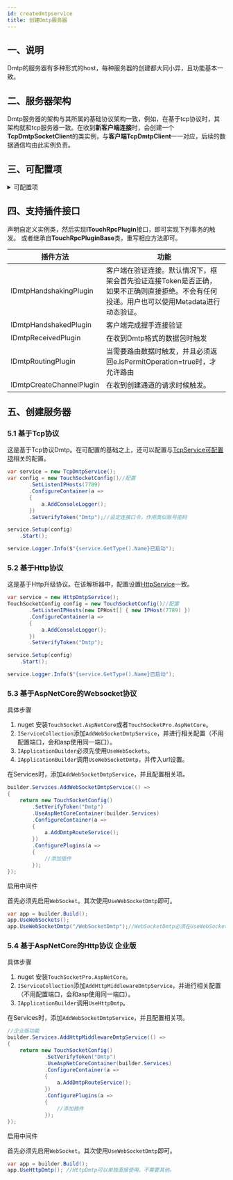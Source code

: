 ```yaml
---
id: createdmtpservice
title: 创建Dmtp服务器
---
```



## 一、说明

Dmtp的服务器有多种形式的host，每种服务器的创建都大同小异，且功能基本一致。


## 二、服务器架构

Dmtp服务器的架构与其所属的基础协议架构一致，例如，在基于tcp协议时，其架构就和tcp服务器一致。在收到**新客户端连接**时，会创建一个**TcpDmtpSocketClient**的类实例，与**客户端TcpDmtpClient**一一对应，后续的数据通信均由此实例负责。


## 三、可配置项

<details>
<summary>可配置项</summary>
<div>

#### SetVerifyTimeout
设置验证超时时间，默认3000ms。（仅Dmtp可用） 。

#### SetVerifyToken
设置验证口令。 

</div>
</details>

## 四、支持插件接口

声明自定义实例类，然后实现**ITouchRpcPlugin**接口，即可实现下列事务的触发。
或者继承自**TouchRpcPluginBase**类，重写相应方法即可。

|  插件方法 | 功能 |
| --- | --- |
| IDmtpHandshakingPlugin | 客户端在验证连接。默认情况下，框架会首先验证连接Token是否正确，如果不正确则直接拒绝。不会有任何投递。用户也可以使用Metadata进行动态验证。 |
| IDmtpHandshakedPlugin | 客户端完成握手连接验证 |
| IDmtpReceivedPlugin | 在收到Dmtp格式的数据包时触发 |
| IDmtpRoutingPlugin | 当需要路由数据时触发，并且必须返回e.IsPermitOperation=true时，才允许路由 |
| IDmtpCreateChannelPlugin | 在收到创建通道的请求时候触发。 |


## 五、创建服务器


### 5.1 基于Tcp协议

这是基于Tcp协议Dmtp。在可配置的基础之上，还可以配置与[TcpService可配置项](./createtcpservice.mdx#可配置项)相关的配置。

```csharp
var service = new TcpDmtpService();
var config = new TouchSocketConfig()//配置
       .SetListenIPHosts(7789)
       .ConfigureContainer(a =>
       {
           a.AddConsoleLogger();
       })
       .SetVerifyToken("Dmtp");//设定连接口令，作用类似账号密码

service.Setup(config)
    .Start();

service.Logger.Info($"{service.GetType().Name}已启动");
```

### 5.2 基于Http协议

这是基于Http升级协议。在该解析器中，配置设置[HttpService](./createhttpservice.mdx)一致。

```csharp
var service = new HttpDmtpService();
TouchSocketConfig config = new TouchSocketConfig()//配置
       .SetListenIPHosts(new IPHost[] { new IPHost(7789) })
       .ConfigureContainer(a =>
       {
           a.AddConsoleLogger();
       })
       .SetVerifyToken("Dmtp");

service.Setup(config)
    .Start();

service.Logger.Info($"{service.GetType().Name}已启动");
```

### 5.3 基于AspNetCore的Websocket协议

具体步骤

1. nuget 安装`TouchSocket.AspNetCore`或者`TouchSocketPro.AspNetCore`。
2. `IServiceCollection`添加`AddWebSocketDmtpService`，并进行相关配置（不用配置端口，会和asp使用同一端口）。
3. `IApplicationBuilder`必须先使用`UseWebSockets`。
4. `IApplicationBuilder`调用`UseWebSocketDmtp`，并传入url设置。

在Services时，添加`AddWebSocketDmtpService`，并且配置相关项。

```csharp
builder.Services.AddWebSocketDmtpService(() =>
{
    return new TouchSocketConfig()
        .SetVerifyToken("Dmtp")
        .UseAspNetCoreContainer(builder.Services)
        .ConfigureContainer(a =>
        {
            a.AddDmtpRouteService();
        })
        .ConfigurePlugins(a =>
        {
            //添加插件
        });
});
```

启用中间件

首先必须先启用`WebSocket`。其次使用`UseWebSocketDmtp`即可。

```csharp
var app = builder.Build();
app.UseWebSockets();
app.UseWebSocketDmtp("/WebSocketDmtp");//WebSocketDmtp必须在UseWebSockets之后使用。
```

### 5.4 基于AspNetCore的Http协议 <Tag>企业版</Tag>

具体步骤

1. nuget 安装`TouchSocketPro.AspNetCore`。
2. `IServiceCollection`添加`AddHttpMiddlewareDmtpService`，并进行相关配置（不用配置端口，会和asp使用同一端口）。
3. `IApplicationBuilder`调用`UseHttpDmtp`。

在Services时，添加`AddWebSocketDmtpService`，并且配置相关项。

```csharp
//企业版功能
builder.Services.AddHttpMiddlewareDmtpService(() =>
{
    return new TouchSocketConfig()
            .SetVerifyToken("Dmtp")
            .UseAspNetCoreContainer(builder.Services)
            .ConfigureContainer(a =>
            {
                a.AddDmtpRouteService();
            })
            .ConfigurePlugins(a =>
            {
                //添加插件
            });
});
```

启用中间件

首先必须先启用`WebSocket`。其次使用`UseWebSocketDmtp`即可。

```csharp
var app = builder.Build();
app.UseHttpDmtp(); //HttpDmtp可以单独直接使用。不需要其他。
```